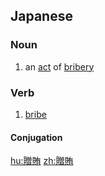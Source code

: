 ==Japanese==
{{ja-kanjitab|ぞう|わい|yomi=on}}

===Noun===
{{ja-noun|ぞうわい}}

# an [[act]] of [[bribery]]
#: {{ja-usex|'''贈賄'''罪で逮捕された。|'''ぞうわい'''ざい で たいほ された。|He was arrested on '''corruption''' charges.}}

===Verb===
{{ja-verb-suru|ぞうわい}}

# [[bribe]]

====Conjugation====
{{ja-suru|ぞうわい}}

[[hu:贈賄]]
[[zh:贈賄]]